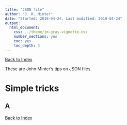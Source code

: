 ```yaml
---
title: "JSON file"
author: "J. R. Minter"
date: "Started: 2019-04-24, Last modified: 2019-04-24"
output:
  html_document:
    css: ../theme/jm-gray-vignette.css
    number_sections: yes
    toc: yes
    toc_depth: 3
---
```


[Back to Index](../README.html)

These are John Minter's tips on JSON files.

# Simple tricks

## A


[Back to Index](../README.html)